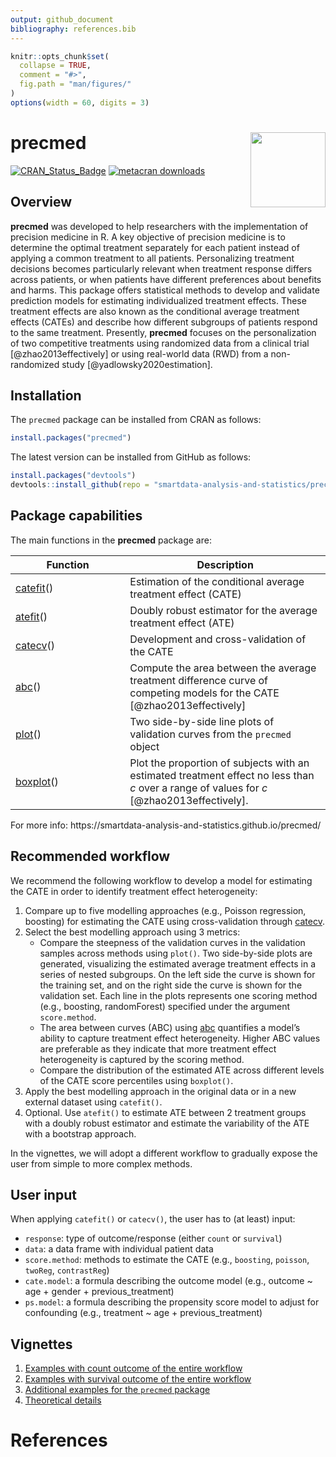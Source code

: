 ```yaml
---
output: github_document
bibliography: references.bib
---
```


```r
knitr::opts_chunk$set(
  collapse = TRUE,
  comment = "#>",
  fig.path = "man/figures/"
)
options(width = 60, digits = 3)
```

# precmed <img src="man/figures/logo.png" align="right" height="120"/>

<!-- badges: start -->
[![CRAN_Status_Badge](https://www.r-pkg.org/badges/version/precmed)](https://cran.r-project.org/package=precmed)
[![metacran downloads](https://cranlogs.r-pkg.org/badges/last-month/precmed)](https://cran.r-project.org/package=precmed)
<!-- badges: end -->


## Overview

**precmed** was developed to help researchers with the implementation of precision medicine in R. A key objective of precision medicine is to determine the optimal treatment separately for each patient instead of applying a common treatment to all patients. Personalizing treatment decisions becomes particularly relevant when treatment response differs across patients, or when patients have different preferences about benefits and harms. This package offers statistical methods to develop and validate prediction models for estimating individualized treatment effects. These treatment effects are also known as the conditional average treatment effects (CATEs) and describe how different subgroups of patients respond to the same treatment. Presently, **precmed** focuses on the  personalization of two competitive treatments  using randomized data from a clinical trial [@zhao2013effectively] or using real-world data (RWD) from a non-randomized study [@yadlowsky2020estimation].

## Installation


The `precmed` package can be installed from CRAN as follows:

``` r
install.packages("precmed")
```

The latest version can be installed from GitHub as follows:

``` r
install.packages("devtools")
devtools::install_github(repo = "smartdata-analysis-and-statistics/precmed")
```

## Package capabilities

The main functions in the **precmed** package are:

Function       | Description
-------------------|---------------------------------
[catefit](https://smartdata-analysis-and-statistics.github.io/precmed/reference/catefit.html)()           | Estimation of the conditional average treatment effect (CATE)
[atefit](https://smartdata-analysis-and-statistics.github.io/precmed/reference/atefit.html)()            | Doubly robust estimator for the average treatment effect (ATE)
[catecv](https://smartdata-analysis-and-statistics.github.io/precmed/reference/catecv.html)()           | Development and cross-validation of the CATE
[abc](https://smartdata-analysis-and-statistics.github.io/precmed/reference/abc.html)()              | Compute the area between the average treatment difference curve of competing models for the CATE [@zhao2013effectively]  
[plot](https://smartdata-analysis-and-statistics.github.io/precmed/reference/plot.precmed.html)()               | Two side-by-side line plots of validation curves from the `precmed` object 
[boxplot](https://smartdata-analysis-and-statistics.github.io/precmed/reference/boxplot.precmed.html)()           | Plot the proportion of subjects with an estimated treatment effect no less than $c$ over a range of values for $c$ [@zhao2013effectively]. 


For more info: https://smartdata-analysis-and-statistics.github.io/precmed/

## Recommended workflow

We recommend the following workflow to develop a model for estimating the CATE in order to identify treatment effect heterogeneity:

1. Compare up to five modelling approaches (e.g., Poisson regression, boosting) for estimating the CATE using cross-validation through [catecv](https://smartdata-analysis-and-statistics.github.io/precmed/reference/catecv.html).
2. Select the best modelling approach using 3 metrics:
    * Compare the steepness of the validation curves in the validation samples across methods using `plot()`. Two side-by-side plots are generated, visualizing the estimated average treatment effects in a series of nested subgroups. On the left side the curve is shown for the training set, and on the right side the curve is shown for the validation set. Each line in the plots represents one scoring method (e.g., boosting, randomForest) specified under the argument `score.method`.
    * The area between curves (ABC) using [abc](https://smartdata-analysis-and-statistics.github.io/precmed/reference/abc.html) quantifies a model’s ability to capture treatment effect heterogeneity. Higher ABC values are preferable as they indicate that more treatment effect heterogeneity is captured by the scoring method.
    * Compare the distribution of the estimated ATE across different levels of the CATE score percentiles using `boxplot()`. 
3. Apply the best modelling approach in the original data or in a new external dataset using `catefit()`. 
4.	Optional. Use `atefit()` to estimate ATE between 2 treatment groups with a doubly robust estimator and estimate the variability of the ATE with a bootstrap approach.

In the vignettes, we will adopt a different workflow to gradually expose the user from simple to more complex methods.

## User input

When applying `catefit()` or `catecv()`, the user has to (at least) input:

- `response`: type of outcome/response (either `count` or `survival`)  
- `data`: a data frame with individual patient data  
- `score.method`: methods to estimate the CATE (e.g., `boosting`, `poisson`, `twoReg`, `contrastReg`)  
- `cate.model`: a formula describing the outcome model (e.g., outcome ~ age + gender + previous_treatment)  
- `ps.model`: a formula describing the propensity score model to adjust for confounding (e.g., treatment ~ age + previous_treatment) 



## Vignettes

1. [Examples with count outcome of the entire workflow](https://smartdata-analysis-and-statistics.github.io/precmed/articles/Count-examples.html)  
2. [Examples with survival outcome of the entire workflow](https://smartdata-analysis-and-statistics.github.io/precmed/articles/Survival-examples.html)  
3. [Additional examples for the `precmed` package](https://smartdata-analysis-and-statistics.github.io/precmed/articles/Additional-examples.html)  
4. [Theoretical details](https://smartdata-analysis-and-statistics.github.io/precmed/articles/Theoretical-details.html)  

# References  
